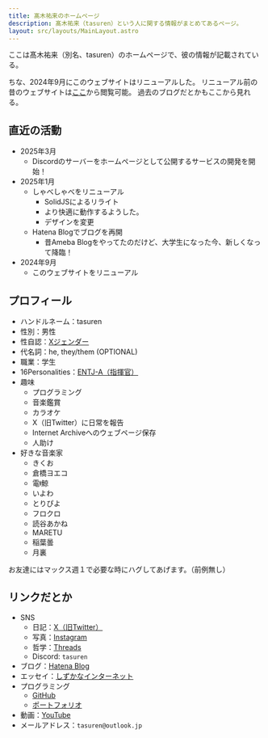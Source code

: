 ```yaml
---
title: 髙木祐来のホームページ
description: 髙木祐来（tasuren）という人に関する情報がまとめてあるページ。
layout: src/layouts/MainLayout.astro
---
```


ここは髙木祐来（別名、tasuren）のホームページで、彼の情報が記載されている。

ちな、2024年9月にこのウェブサイトはリニューアルした。
リニューアル前の昔のウェブサイトは[ここ](https://web.archive.org/web/20240828184015/https://tasuren.jp/)から閲覧可能。
過去のブログだとかもここから見れる。

## 直近の活動

- 2025年3月
    - Discordのサーバーをホームページとして公開するサービスの開発を開始！
- 2025年1月
    - しゃべしゃべをリニューアル
        - SolidJSによるリライト
        - より快適に動作するようした。
        - デザインを変更
    - Hatena Blogでブログを再開
        - 昔Ameba Blogをやってたのだけど、大学生になった今、新しくなって降臨！
- 2024年9月
    - このウェブサイトをリニューアル

## プロフィール

- ハンドルネーム：tasuren
- 性別：男性
- 性自認：[Xジェンダー](https://anone.me/inquiries/ff3dd6c1947ca5912ad6cdc06db4f418)
- 代名詞：he, they/them (OPTIONAL)
- 職業：学生
- 16Personalities：[ENTJ-A（指揮官）](https://www.16personalities.com/ja/%E7%B5%90%E6%9E%9C/entj-a/x/lnjg8vqvn)
- 趣味
    - プログラミング
    - 音楽鑑賞
    - カラオケ
    - X（旧Twitter）に日常を報告
    - Internet Archiveへのウェブページ保存
    - 人助け
- 好きな音楽家
    - きくお
    - 倉橋ヨエコ
    - 電ǂ鯨
    - いよわ
    - とりぴよ
    - フロクロ
    - 読谷あかね
    - MARETU
    - 稲葉曇
    - 月裏

お友達にはマックス週１で必要な時にハグしてあげます。（前例無し）

## リンクだとか

- SNS
    - 日記：[X（旧Twitter）](https://x.com/tasuren1022/)
    - 写真：[Instagram](https://www.instagram.com/tasuren1022/)
    - 哲学：[Threads](https://www.threads.net/@tasuren1022/)
    - Discord: `tasuren`
- ブログ：[Hatena Blog](https://tasuren.hateblo.jp/)
- エッセイ：[しずかなインターネット](https://sizu.me/tasuren)
- プログラミング
    - [GitHub](https://github.com/tasuren)
    - [ポートフォリオ](/portfolio)
- 動画：[YouTube](https://www.youtube.com/@tasuren/)
- メールアドレス：`tasuren@outlook.jp`
